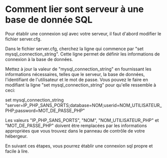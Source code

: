 # Comment lier sont serveur à une base de donnée SQL
Pour établir une connexion sql avec votre serveur, il faut d'abord modifier le fichier server.cfg.

Dans le fichier server.cfg, cherchez la ligne qui commence par "set mysql_connection_string". Cette ligne permet de définir les informations de connexion à la base de données.

Mettez à jour la valeur de "mysql_connection_string" en fournissant les informations nécessaires, telles que le serveur, la base de données, l'identifiant de l'utilisateur et le mot de passe. Vous pouvez le faire en modifiant la ligne "set mysql_connection_string" pour qu'elle ressemble à ceci:

set mysql_connection_string "server=IP_PHP_SANS_PORTS;database=NOM;userid=NOM_UTILISATEUR_PHP;password=MOT_DE_PASSE_PHP"

Les valeurs "IP_PHP_SANS_PORTS", "NOM", "NOM_UTILISATEUR_PHP" et "MOT_DE_PASSE_PHP" doivent être remplacées par les informations appropriées que vous trouvez dans le panneau de contrôle de votre hébergeur.

En suivant ces étapes, vous pourrez établir une connexion sql propre et facile à lire.


